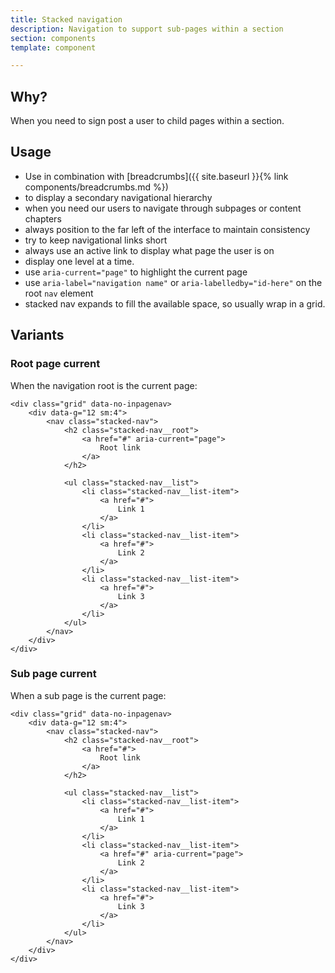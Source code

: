 ```yaml
---
title: Stacked navigation
description: Navigation to support sub-pages within a section
section: components
template: component

---
```


## Why?

When you need to sign post a user to child pages within a section.

## Usage

- Use in combination with [breadcrumbs]({{ site.baseurl }}{% link components/breadcrumbs.md %})
- to display a secondary navigational hierarchy
- when you need our users to navigate through subpages or content chapters
- always position to the far left of the interface to maintain consistency
- try to keep navigational links short
- always use an active link to display what page the user is on
- display one level at a time.
- use `aria-current="page"` to highlight the current page
- use `aria-label="navigation name"` or `aria-labelledby="id-here"` on the root `nav` element
- stacked nav expands to fill the available space, so usually wrap in a grid.

## Variants

### Root page current

When the navigation root is the current page:

```
<div class="grid" data-no-inpagenav>
    <div data-g="12 sm:4">
        <nav class="stacked-nav">
            <h2 class="stacked-nav__root">
                <a href="#" aria-current="page">
                    Root link
                </a>
            </h2>

            <ul class="stacked-nav__list">
                <li class="stacked-nav__list-item">
                    <a href="#">
                        Link 1
                    </a>
                </li>
                <li class="stacked-nav__list-item">
                    <a href="#">
                        Link 2
                    </a>
                </li>
                <li class="stacked-nav__list-item">
                    <a href="#">
                        Link 3
                    </a>
                </li>
            </ul>
        </nav>
    </div>
</div>
```

### Sub page current

When a sub page is the current page:

```
<div class="grid" data-no-inpagenav>
    <div data-g="12 sm:4">
        <nav class="stacked-nav">
            <h2 class="stacked-nav__root">
                <a href="#">
                    Root link
                </a>
            </h2>

            <ul class="stacked-nav__list">
                <li class="stacked-nav__list-item">
                    <a href="#">
                        Link 1
                    </a>
                </li>
                <li class="stacked-nav__list-item">
                    <a href="#" aria-current="page">
                        Link 2
                    </a>
                </li>
                <li class="stacked-nav__list-item">
                    <a href="#">
                        Link 3
                    </a>
                </li>
            </ul>
        </nav>
    </div>
</div>
```
